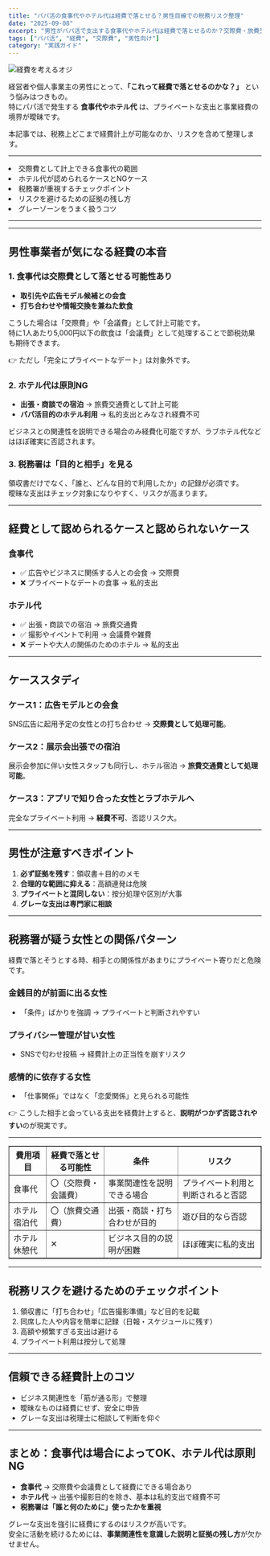 ```yaml
---
title: "パパ活の食事代やホテル代は経費で落とせる？男性目線での税務リスク整理"
date: "2025-09-08"
excerpt: "男性がパパ活で支出する食事代やホテル代は経費で落とせるのか？交際費・旅費交通費としての扱いと注意点を整理しました。"
tags: ["パパ活", "経費", "交際費", "男性向け"]
category: "実践ガイド"
---
```

<img src="https://lastdecade.s3.ap-northeast-1.amazonaws.com/topic/topics11/LD_Topics11.png" alt="経費を考えるオジ" className="rounded-xl border shadow-sm mt-3" />

経営者や個人事業主の男性にとって、**「これって経費で落とせるのかな？」** という悩みはつきもの。  
特にパパ活で発生する **食事代やホテル代** は、プライベートな支出と事業経費の境界が曖昧です。  

本記事では、税務上どこまで経費計上が可能なのか、リスクを含めて整理します。  

---

<CalloutList color="orange">
  <li>交際費として計上できる食事代の範囲</li>
  <li>ホテル代が認められるケースとNGケース</li>
  <li>税務署が重視するチェックポイント</li>
  <li>リスクを避けるための証拠の残し方</li>
  <li>グレーゾーンをうまく扱うコツ</li>
</CalloutList>

---

<AppCompareTable accent="sky"/>

<InlineToc title="Contents" accent="cyan" scrollOffset={80} />

---

## 男性事業者が気になる経費の本音

### 1. 食事代は交際費として落とせる可能性あり
- **取引先や広告モデル候補との会食**  
- **打ち合わせや情報交換を兼ねた飲食**  

こうした場合は「交際費」や「会議費」として計上可能です。  
特に1人あたり5,000円以下の飲食は「会議費」として処理することで節税効果も期待できます。  

👉 ただし「完全にプライベートなデート」は対象外です。

### 2. ホテル代は原則NG
- **出張・商談での宿泊** → 旅費交通費として計上可能  
- **パパ活目的のホテル利用** → 私的支出とみなされ経費不可  

ビジネスとの関連性を説明できる場合のみ経費化可能ですが、ラブホテル代などはほぼ確実に否認されます。

### 3. 税務署は「目的と相手」を見る
領収書だけでなく、「誰と、どんな目的で利用したか」の記録が必須です。  
曖昧な支出はチェック対象になりやすく、リスクが高まります。

---

## 経費として認められるケースと認められないケース

### 食事代
- ✅ 広告やビジネスに関係する人との会食 → 交際費  
- ❌ プライベートなデートの食事 → 私的支出  

### ホテル代
- ✅ 出張・商談での宿泊 → 旅費交通費  
- ✅ 撮影やイベントで利用 → 会議費や雑費  
- ❌ デートや大人の関係のためのホテル → 私的支出  

---

## ケーススタディ
### ケース1：広告モデルとの会食
SNS広告に起用予定の女性との打ち合わせ → **交際費として処理可能**。  

### ケース2：展示会出張での宿泊
展示会参加に伴い女性スタッフも同行し、ホテル宿泊 → **旅費交通費として処理可能**。  

### ケース3：アプリで知り合った女性とラブホテルへ
完全なプライベート利用 → **経費不可**、否認リスク大。  

---

## 男性が注意すべきポイント
1. **必ず証拠を残す**：領収書＋目的のメモ  
2. **合理的な範囲に抑える**：高額連発は危険  
3. **プライベートと混同しない**：按分処理や区別が大事  
4. **グレーな支出は専門家に相談**  

---

## 税務署が疑う女性との関係パターン

経費で落とそうとする時、相手との関係性があまりにプライベート寄りだと危険です。  

### 金銭目的が前面に出る女性
- 「条件」ばかりを強調 → プライベートと判断されやすい  

### プライバシー管理が甘い女性
- SNSで匂わせ投稿 → 経費計上の正当性を崩すリスク  

### 感情的に依存する女性
- 「仕事関係」ではなく「恋愛関係」と見られる可能性  

👉 こうした相手と会っている支出を経費計上すると、**説明がつかず否認されやすい**のが現実です。

---

<table border="1" cellSpacing="0" cellPadding="6">
  <thead>
    <tr>
      <th>費用項目</th>
      <th>経費で落とせる可能性</th>
      <th>条件</th>
      <th>リスク</th>
    </tr>
  </thead>
  <tbody>
    <tr>
      <td>食事代</td>
      <td>〇（交際費・会議費）</td>
      <td>事業関連性を説明できる場合</td>
      <td>プライベート利用と判断されると否認</td>
    </tr>
    <tr>
      <td>ホテル宿泊代</td>
      <td>〇（旅費交通費）</td>
      <td>出張・商談・打ち合わせが目的</td>
      <td>遊び目的なら否認</td>
    </tr>
    <tr>
      <td>ホテル休憩代</td>
      <td>✕</td>
      <td>ビジネス目的の説明が困難</td>
      <td>ほぼ確実に私的支出</td>
    </tr>
  </tbody>
</table>

---

## 税務リスクを避けるためのチェックポイント
1. 領収書に「打ち合わせ」「広告撮影準備」など目的を記載  
2. 同席した人や内容を簡単に記録（日報・スケジュールに残す）  
3. 高額や頻繁すぎる支出は避ける  
4. プライベート利用は按分して処理  

---

## 信頼できる経費計上のコツ
- ビジネス関連性を「筋が通る形」で整理  
- 曖昧なものは経費にせず、安全に申告  
- グレーな支出は税理士に相談して判断を仰ぐ  

---

## まとめ：食事代は場合によってOK、ホテル代は原則NG
- **食事代** → 交際費や会議費として経費にできる場合あり  
- **ホテル代** → 出張や撮影目的を除き、基本は私的支出で経費不可  
- **税務署は「誰と何のために」使ったかを重視**  

グレーな支出を強引に経費にするのはリスクが高いです。  
安全に活動を続けるためには、**事業関連性を意識した説明と証拠の残し方**が欠かせません。
